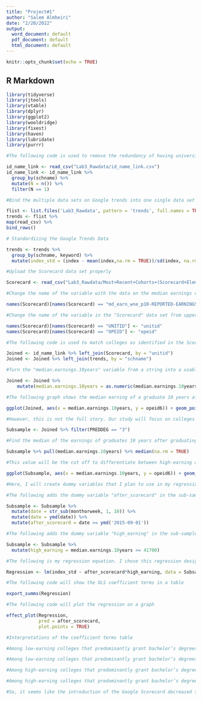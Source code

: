 ```yaml
---
title: "Project#1"
author: "Salem Almheiri"
date: "2/20/2022"
output:
  word_document: default
  pdf_document: default
  html_document: default
---
```


```r
knitr::opts_chunk$set(echo = TRUE)
```

## R Markdown

```r
library(tidyverse)
library(jtools)
library(vtable)
library(dplyr)
library(ggplot2)
library(wooldridge)
library(fixest)
library(haven)
library(lubridate)
library(purrr)
```


```r
#The following code is used to remove the redundancy of having universities that share the same exact name

id_name_link <- read_csv("Lab3_Rawdata/id_name_link.csv")
id_name_link <- id_name_link %>% 
  group_by(schname) %>% 
  mutate(N = n()) %>% 
  filter(N == 1)
```


```r
#Bind the multiple data sets on Google trends into one single data set

flist <- list.files('Lab3_Rawdata', pattern = 'trends', full.names = TRUE) 
trends <- flist %>%
map(read_csv) %>%
bind_rows()
```


```r
# Standardizing the Google Trends Data

trends <- trends %>%
  group_by(schname, keyword) %>%
  mutate(index_std = (index - mean(index,na.rm = TRUE))/sd(index, na.rm = TRUE))
```


```r
#Upload the Scorecard data set properly

Scorecard <- read_csv("Lab3_Rawdata/Most+Recent+Cohorts+(Scorecard+Elements).csv")

#Change the name of the variable with the data on the median earnings of graduates ten years after graduation from "md_earn_wne_p10-REPORTED-EARNINGS" to "median.earnings.10years"

names(Scorecard)[names(Scorecard) == "md_earn_wne_p10-REPORTED-EARNINGS"] <- "median.earnings.10years"

#Change the name of the variable in the "Scorecard" data set from uppercase letters to lowercase ones to match the variables in the "id_name_link" data set

names(Scorecard)[names(Scorecard) == "UNITID"] <- "unitid"
names(Scorecard)[names(Scorecard) == "OPEID"] <- "opeid"

#The following code is used to match colleges as identified in the Scorecard data with colleges as identified in the Google trends data that are then joined using the "id_name_link" data set

Joined <- id_name_link %>% left_join(Scorecard, by = "unitid")
Joined <- Joined %>% left_join(trends, by = "schname")

#Turn the "median.earnings.10years" variable from a string into a usable vector for computations

Joined <- Joined %>%
    mutate(median.earnings.10years = as.numeric(median.earnings.10years))

#The following graph shows the median earning of a graduate 10 years after graduating on the x-axis and the variable "opeid6" on the y-axis (opeid6 is the best alternative to each college's name I found to visualize the data without having R crash; in this instance, the vertical axis, "opeid6", doesn't mean much, but it's a great way to visualize the data across the x-axis to see the data distribution). From this graph, we can clearly see that the majority of graduates earn less than $100,000 ten years after graduating.

ggplot(Joined, aes(x = median.earnings.10years, y = opeid6)) + geom_point()

#However, this is not the full story. Our study will focus on colleges that predominantly grant bachelor's degrees, so we need to see how the data looks like when we look at only such colleges. I will create a sub-sample first using the following code: 

Subsample <- Joined %>% filter(PREDDEG == "3")

#Find the median of the earnings of graduates 10 years after graduating in the sub-sample, which only includes colleges that predominantly grant bachelor's degrees

Subsample %>% pull(median.earnings.10years) %>% median(na.rm = TRUE)

#This value will be the cut off to differentiate between high-earning and low-earning colleges (among those that predominantly grant bachelor's degrees). This means if the college's graduates are earning $41,700 or above ten years after graduating college, they graduated from a high-earning college. Similarly, if a college's graduates are earning below $41,700 ten years after graduating college, they graduated from a low-earning college. This can be better seen in the following graph:

ggplot(Subsample, aes(x = median.earnings.10years, y = opeid6)) + geom_point() + geom_vline(aes(xintercept = 41700, colour = "smooth"))
```


```r
#Here, I will create dummy variables that I plan to use in my regression

#The following adds the dummy variable "after_scorecard" in the sub-sample that I created earlier. When this variable is true, it refers to the period after early September 2015, which is when the scorecard data was released. 

Subsample <- Subsample %>%
  mutate(date = str_sub(monthorweek, 1, 10)) %>%
  mutate(date = ymd(date)) %>%
  mutate(after_scorecard = date >= ymd('2015-09-01'))

#The following adds the dummy variable "high_earning" in the sub-sample. When this variable is true, it refers to high-earning colleges (that predominantly grant bachelor's degrees), where graduates are earning $41,700 or above ten years after graduating college

Subsample <- Subsample %>%
  mutate(high_earning = median.earnings.10years >= 41700)
```


```r
#The following is my regression equation. I chose this regression design because it will allow me to see how the before/after change in student interest was different for high-earning colleges as compared to low-earning ones

Regression <- lm(index_std ~ after_scorecard*high_earning, data = Subsample)

#The following code will show the OLS coefficient terms in a table

export_summs(Regression)

#The following code will plot the regression on a graph

effect_plot(Regression,
            pred = after_scorecard,
            plot.points = TRUE)

#Interpretations of the coefficient terms table

#Among low-earning colleges that predominantly grant bachelor’s degrees, before the release of the scorecard, student interest (as measured by Google searches for keywords associated with those colleges) was 0.03 units higher.

#Among low-earning colleges that predominantly grant bachelor’s degrees, the release of the scorecard decreased student interest (as measured by Google searches for keywords associated with those colleges) by 0.16 units.

#Among high-earning colleges that predominantly grant bachelor’s degrees, before the release of the Scorecard, student interest (as measured by Google searches for keywords associated with those colleges) was 0.01 units higher.

#Among high-earning colleges that predominantly grant bachelor’s degrees, the release of the Scorecard decreased student interest (as measured by Google searches for keywords associated with those colleges) by 0.05 units.

#So, it seems like the introduction of the Google Scorecard decreased student interest (as measured by Google searches for keywords associated with those colleges) overall. Nonetheless, the magnitude of decrease in student interest we notice in low-earning colleges is comparatively much higher than it is in high-earning college. As such, we can conclude that the release of the college scorecard at the start of September 2015 did shift student interest to high-earning colleges relative to low-earning ones (as proxied by Google searches for keywords associated with those colleges) among colleges that predominantly grant bachelor’s degrees.
```
